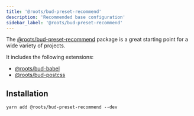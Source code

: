 ```yaml
---
title: '@roots/bud-preset-recommend'
description: 'Recommended base configuration'
sidebar_label: '@roots/bud-preset-recommend'
---
```


The [@roots/bud-preset-recommend](/extensions/bud-preset-recommend) package is a great starting point for a wide variety of projects.

It includes the following extensions:

- [@roots/bud-babel](/extensions/bud-babel)
- [@roots/bud-postcss](/extensions/bud-postcss)

## Installation

```npm2yarn
yarn add @roots/bud-preset-recommend --dev
```
